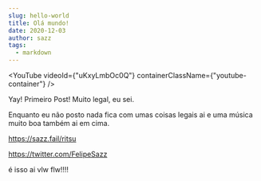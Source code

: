 ```yaml
---
slug: hello-world
title: Olá mundo!
date: 2020-12-03
author: sazz
tags:
  - markdown
---
```


<p>

<YouTube videoId={"uKxyLmbOc0Q"} containerClassName={"youtube-container"} />

</p>

Yay! Primeiro Post! Muito legal, eu sei.

Enquanto eu não posto nada fica com umas coisas legais ai e uma música muito boa também ai em cima.

<https://sazz.fail/ritsu>

<https://twitter.com/FelipeSazz>

é isso ai vlw flw!!!!